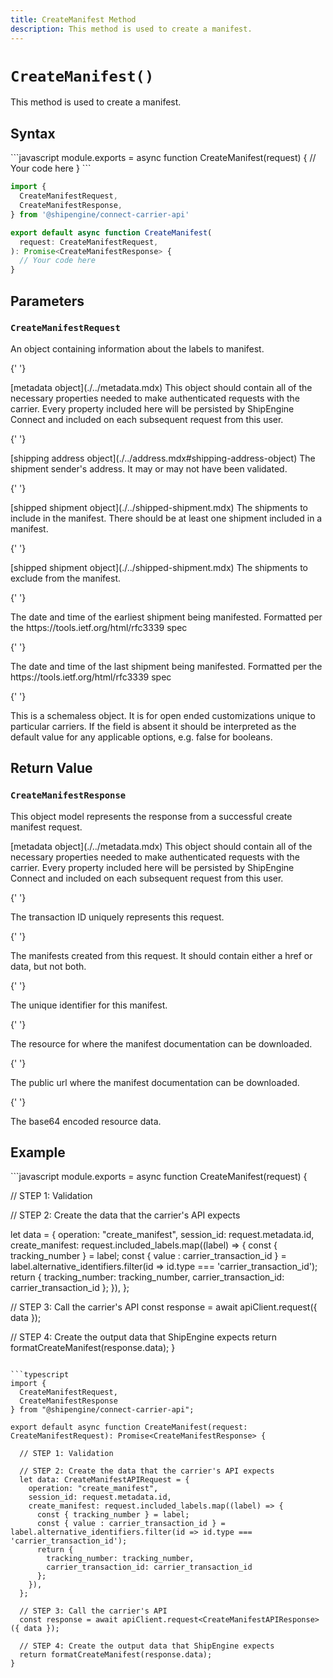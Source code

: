 ```yaml
---
title: CreateManifest Method
description: This method is used to create a manifest.
---
```


# `CreateManifest()`

This method is used to create a manifest.

## Syntax

<CodeWrapper>
```javascript
module.exports = async function CreateManifest(request) {
  // Your code here
}
```

```typescript
import {
  CreateManifestRequest,
  CreateManifestResponse,
} from '@shipengine/connect-carrier-api'

export default async function CreateManifest(
  request: CreateManifestRequest,
): Promise<CreateManifestResponse> {
  // Your code here
}
```

</CodeWrapper>

## Parameters

### `CreateManifestRequest`

An object containing information about the labels to manifest.

<Reference>

{' '}

<Field name="metadata" nullable={true}>
  <Type>[metadata object](./../metadata.mdx)</Type>
  <Description>
    This object should contain all of the necessary properties needed to make
    authenticated requests with the carrier. Every property included here will
    be persisted by ShipEngine Connect and included on each subsequent request
    from this user.
  </Description>
</Field>

{' '}

<Field name="ship_from" nullable={true}>
  <Type>
    [shipping address object](./../address.mdx#shipping-address-object)
  </Type>
  <Description>
    The shipment sender's address. It may or may not have been validated.
  </Description>
</Field>

{' '}

<Field name="included_labels" nullable={true}>
  <Type>[shipped shipment object](./../shipped-shipment.mdx)</Type>
  <Description>
    The shipments to include in the manifest. There should be at least one
    shipment included in a manifest.
  </Description>
</Field>

{' '}

<Field name="excluded_labels" nullable={true}>
  <Type>[shipped shipment object](./../shipped-shipment.mdx)</Type>
  <Description>The shipments to exclude from the manifest.</Description>
</Field>

{' '}

<Field name="open_datetime" type="string" nullable={true}>
  <Description>
    The date and time of the earliest shipment being manifested. Formatted per
    the https://tools.ietf.org/html/rfc3339 spec
  </Description>
</Field>

{' '}

<Field name="close_datetime" type="string" nullable={true}>
  <Description>
    The date and time of the last shipment being manifested. Formatted per the
    https://tools.ietf.org/html/rfc3339 spec
  </Description>
</Field>

{' '}

<Field name="advanced_options" type="object" nullable={true}>
  <Description>
    This is a schemaless object. It is for open ended customizations unique to
    particular carriers. If the field is absent it should be interpreted as the
    default value for any applicable options, e.g. false for booleans.
  </Description>
</Field>

</Reference>

## Return Value

### `CreateManifestResponse`

This object model represents the response from a successful create manifest request.

<Reference>
  
  <Field name="metadata" required={false}>
    <Type>
      [metadata object](./../metadata.mdx)
    </Type>
    <Description>
      This object should contain all of the necessary properties needed to make authenticated requests with the carrier.
      Every property included here will be persisted by ShipEngine Connect and included on each subsequent request from this user.
    </Description>
  </Field>

{' '}

<Field name="transaction_id" type="string" required={true}>
  <Description>
    The transaction ID uniquely represents this request.
  </Description>
</Field>

{' '}

<Field name="manifests" type="object[]" required={true}>
  <Description>
    The manifests created from this request. It should contain either a href or
    data, but not both.
  </Description>
</Field>

{' '}

<Field name="manifests[].manifest_id" type="string" required={false}>
  <Description>The unique identifier for this manifest.</Description>
</Field>

{' '}

<Field name="manifests[].document_download" type="object" required={false}>
  <Description>
    The resource for where the manifest documentation can be downloaded.
  </Description>
</Field>

{' '}

<Field name="manifests[].document_download.href" type="string" required={false}>
  <Description>
    The public url where the manifest documentation can be downloaded.
  </Description>
</Field>

{' '}

<Field name="manifests[].document_download.data" type="string" required={false}>
  <Description>The base64 encoded resource data.</Description>
</Field>

</Reference>

## Example

<CodeWrapper>
```javascript
module.exports = async function CreateManifest(request) {

// STEP 1: Validation

// STEP 2: Create the data that the carrier's API expects

let data = {
operation: "create_manifest",
session_id: request.metadata.id,
create_manifest: request.included_labels.map((label) => {
const { tracking_number } = label;
const { value : carrier_transaction_id } = label.alternative_identifiers.filter(id => id.type === 'carrier_transaction_id');
return {
tracking_number: tracking_number,
carrier_transaction_id: carrier_transaction_id
};
}),
};

// STEP 3: Call the carrier's API
const response = await apiClient.request({ data });

// STEP 4: Create the output data that ShipEngine expects
return formatCreateManifest(response.data);
}

````

```typescript
import {
  CreateManifestRequest,
  CreateManifestResponse
} from "@shipengine/connect-carrier-api";

export default async function CreateManifest(request: CreateManifestRequest): Promise<CreateManifestResponse> {

  // STEP 1: Validation

  // STEP 2: Create the data that the carrier's API expects
  let data: CreateManifestAPIRequest = {
    operation: "create_manifest",
    session_id: request.metadata.id,
    create_manifest: request.included_labels.map((label) => {
      const { tracking_number } = label;
      const { value : carrier_transaction_id } = label.alternative_identifiers.filter(id => id.type === 'carrier_transaction_id');
      return {
        tracking_number: tracking_number,
        carrier_transaction_id: carrier_transaction_id
      };
    }),
  };

  // STEP 3: Call the carrier's API
  const response = await apiClient.request<CreateManifestAPIResponse>({ data });

  // STEP 4: Create the output data that ShipEngine expects
  return formatCreateManifest(response.data);
}
````

</CodeWrapper>
